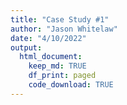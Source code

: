 ```yaml
---
title: "Case Study #1"
author: "Jason Whitelaw"
date: "4/10/2022"
output: 
  html_document:
    keep_md: TRUE
    df_print: paged
    code_download: TRUE
---
```

